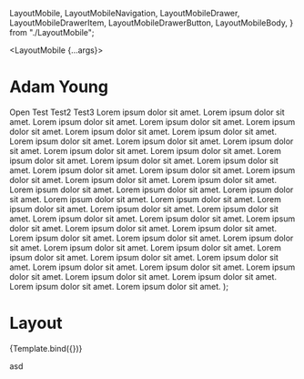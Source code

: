   LayoutMobile,
  LayoutMobileNavigation,
  LayoutMobileDrawer,
  LayoutMobileDrawerItem,
  LayoutMobileDrawerButton,
  LayoutMobileBody,
} from "./LayoutMobile";

<Meta title="organisms/LayoutMobile" component={LayoutMobile} />

  <LayoutMobile {...args}>
    <LayoutMobileNavigation>
      <h1 className="text-2xl font-bold">Adam Young</h1>
      <LayoutMobileDrawerButton>Open</LayoutMobileDrawerButton>
      <LayoutMobileDrawer>
        <LayoutMobileDrawerItem>Test</LayoutMobileDrawerItem>
        <LayoutMobileDrawerItem>Test2</LayoutMobileDrawerItem>
        <LayoutMobileDrawerItem>Test3</LayoutMobileDrawerItem>
      </LayoutMobileDrawer>
    </LayoutMobileNavigation>
    <LayoutMobileBody>
      Lorem ipsum dolor sit amet. Lorem ipsum dolor sit amet. Lorem ipsum dolor sit amet. Lorem ipsum dolor sit amet.
      Lorem ipsum dolor sit amet. Lorem ipsum dolor sit amet. Lorem ipsum dolor sit amet. Lorem ipsum dolor sit amet.
      Lorem ipsum dolor sit amet. Lorem ipsum dolor sit amet. Lorem ipsum dolor sit amet. Lorem ipsum dolor sit amet.
      Lorem ipsum dolor sit amet. Lorem ipsum dolor sit amet. Lorem ipsum dolor sit amet. Lorem ipsum dolor sit amet.
      Lorem ipsum dolor sit amet. Lorem ipsum dolor sit amet. Lorem ipsum dolor sit amet. Lorem ipsum dolor sit amet.
      Lorem ipsum dolor sit amet. Lorem ipsum dolor sit amet. Lorem ipsum dolor sit amet. Lorem ipsum dolor sit amet.
      Lorem ipsum dolor sit amet. Lorem ipsum dolor sit amet. Lorem ipsum dolor sit amet. Lorem ipsum dolor sit amet.
      Lorem ipsum dolor sit amet. Lorem ipsum dolor sit amet. Lorem ipsum dolor sit amet. Lorem ipsum dolor sit amet.
      Lorem ipsum dolor sit amet. Lorem ipsum dolor sit amet. Lorem ipsum dolor sit amet. Lorem ipsum dolor sit amet.
      Lorem ipsum dolor sit amet. Lorem ipsum dolor sit amet. Lorem ipsum dolor sit amet. Lorem ipsum dolor sit amet.
      Lorem ipsum dolor sit amet. Lorem ipsum dolor sit amet. Lorem ipsum dolor sit amet. Lorem ipsum dolor sit amet.
      Lorem ipsum dolor sit amet. Lorem ipsum dolor sit amet. Lorem ipsum dolor sit amet. Lorem ipsum dolor sit amet.
    </LayoutMobileBody>
  </LayoutMobile>
);

# Layout

<Canvas>
  <Story name="LayoutMobile">{Template.bind({})}</Story>
</Canvas>

asd

<ArgsTable of={LayoutMobile} />
